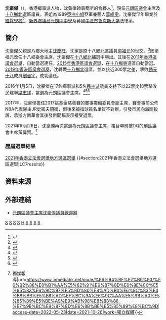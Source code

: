 {{Infobox_officeholder
| honorific-prefix = 
| name = 沈豪傑 
| native_name    = Wilson Shum Ho-kit
| native_name_lang = en
| nickname  = 
| honorific-suffix = [[銅紫荊星章|BBS]] [[太平紳士|JP]]
| image = 
| caption = 
| office= [[元朗區議會|元朗區議會]]主席
| term_start1  = 2016年1月5日
| term_end1 = 2019年12月31日
| predecessor1 = [[梁志祥|梁志祥]]
| successor1 = [[黃偉賢|黃偉賢]]
| term_start  = 2021年10月26日
| term_end = 
| predecessor = [[黃偉賢|黃偉賢]]
| successor = 
| office2= [[元朗區議會|元朗區議會]]議員
| term_start2 = 2011年6月27日
| term_end2 = 2015年12月31日
| constituency2 = [[十八鄉東|十八鄉北]]
| predecessor2    = [[梁福元|梁福元]]
| successor2 = 選區重組
| term_start3 = 2016年1月1日
| term_end3 = 2019年12月31日
| predecessor3 = 新選區
| successor3   = [[李俊威|李俊威]]
| constituency3 = [[十八鄉東|十八鄉東]]
| term_start4  = 2020年1月1日
| term_end4 = 
| predecessor4 = 選區重設
| successor4 = 
| constituency4 = [[十八鄉北|十八鄉北]]

| nationality    = {{CNHK}}
| date of birth =
| sex = 男
| occupation  = 民選區議員
| profession = 
| place of birth = {{HKG-1959}}[[新界|新界]][[元朗區|元朗]]<ref>{{Cite web|url=https://had1617.huluhk.org/yuen-detail.php?id=66&lang=tc|title=別了耕牛 留住古屋 元朗區議會主席沈豪傑|accessdate=2020-11-15|work=[[香港賽馬會|香港賽馬會]]|language=zh-hk|archive-date=2022-04-07|archive-url=https://web.archive.org/web/20220407030709/https://had1617.huluhk.org/yuen-detail.php?id=66&lang=tc|dead-url=no}}</ref>
| residence = 
| otherparty = 
| children = 
| blank1= 議員辦事處地址	
| data1= {{HKG}}[[新界|新界]][[元朗區|元朗]]攸田東路1號<ref>{{Cite web|url=https://www.districtcouncils.gov.hk/yl/tc_chi/members/info/dc_member_list_detail.php?member_id=2434|title=元朗區議會 - 元朗區議會議員資料 沈豪傑先生, JP|accessdate=2020-11-15|work=[[元朗區議會|元朗區議會]]|language=zh-hk|archive-date=2020-09-28|archive-url=https://web.archive.org/web/20200928060526/https://www.districtcouncils.gov.hk/yl/tc_chi/members/info/dc_member_list_detail.php?member_id=2434|dead-url=no}}</ref>
| religion = 
| party = {{Nonp}}
| alma_mater = 
| educate = [[鐘聲學校|鐘聲學校]]<br>[[新界鄉議局元朗區中學|新界鄉議局元朗區中學]]<br>英國[[牛津布鲁克斯大学|牛津布鲁克斯大学]]法律系
| past = 
}}
'''沈豪傑'''{{BBS}}{{JP}}（{{lang-en|Wilson Shum Ho-kit}}），香港鄉事派人物，沈黃律師事務所的合夥人<ref>{{Cite web|url=http://www.shumwong.com.hk/our-team/wilson-h-k-shum-jp/|title=沈豪傑律師太平紳士 創辦合夥人|date=|accessdate=2021-03-10|work=沈黃律師事務所|language=zh-hk|archive-date=2020-08-11|archive-url=https://web.archive.org/web/20200811000229/http://www.shumwong.com.hk/our-team/wilson-h-k-shum-jp/|dead-url=no}}</ref>，現任[[元朗區議會|元朗區議會]]主席及[[十八鄉北|十八鄉北]]選區議員，表姐為1989[[亞洲小姐|亞洲小姐]]亞軍兼藝人[[萬綺雯|萬綺雯]]。沈豪傑早年畢業於[[鐘聲學校|鐘聲學校]]<ref>{{web reference|URL=http://www.hkcd.com.hk/content/2016-03/25/content_3544656.htm|title=沈豪杰:關注民生促發展|work=香港商報|year=|date=2016年3月25日|accessdate=2018-06-28|archive-date=2018-06-28|archive-url=https://web.archive.org/web/20180628124915/http://www.hkcd.com.hk/content/2016-03/25/content_3544656.htm|dead-url=yes}}</ref>、[[新界鄉議局元朗區中學|新界鄉議局元朗區中學]]及英國[[牛津布鲁克斯大学|牛津布鲁克斯大学]]法律系。

==簡介==
沈豪傑父親是八鄉大地主[[沈慶旺|沈慶旺]]，沈家是原十八鄉北區議員[[梁福元|梁福元]]的世交。<ref>{{cite web|url=http://nextplus.nextmedia.com/news/spot/20160106/330109|title=2個老豆猛料 元朗區會正副主席有人撐|work=壹週|date=2016-01-06|accessdate=2016-09-12|archive-date=2017-01-13|archive-url=https://web.archive.org/web/20170113152201/http://nextplus.nextmedia.com/news/spot/20160106/330109|dead-url=yes}}</ref>因梁福元改任十八鄉委會主席，沈豪傑在[[十八鄉北|十八鄉北]]補選中勝出。其後在[[2011年香港區議會選舉|2011年香港區議會選舉]]，自動當選連任。[[2015年香港區議會選舉|2015年香港區議會選舉]]，在[[十八鄉東|十八鄉東]]選區自動當選。[[2019年香港區議會選舉|2019年香港區議會選舉]]，沈轉戰[[十八鄉北|十八鄉北]]選區，並以接近300票之差，擊敗[[動元十八|動元十八]]成員[[劉晉宇|劉晉宇]]，成功連任。

2016年1月5日，沈豪傑在17名鄉事派和5名[[民主派_(香港)|民主派]]議員支持下以22票比18票擊敗民建聯[[梁志祥|梁志祥]]，當選為元朗區議會主席。<ref>{{cite web|url=https://thestandnews.com/politics/%E9%84%89%E4%BA%8B%E6%B4%BE%E5%80%92%E6%B0%91%E5%BB%BA%E8%81%AF%E6%88%90%E5%8A%9F-%E6%A2%81%E5%BF%97%E7%A5%A5%E8%90%BD%E9%81%B8%E5%85%83%E6%9C%97%E5%8D%80%E6%9C%83%E4%B8%BB%E5%B8%AD/|title=鄉事派倒民建聯成功　梁志祥落選元朗區會主席|work=[[立場新聞|立場新聞]]|date=2016-01-05|accessdate=2016-09-12|archive-date=2016-09-20|archive-url=https://web.archive.org/web/20160920090332/https://thestandnews.com/politics/%E9%84%89%E4%BA%8B%E6%B4%BE%E5%80%92%E6%B0%91%E5%BB%BA%E8%81%AF%E6%88%90%E5%8A%9F-%E6%A2%81%E5%BF%97%E7%A5%A5%E8%90%BD%E9%81%B8%E5%85%83%E6%9C%97%E5%8D%80%E6%9C%83%E4%B8%BB%E5%B8%AD/|dead-url=no}}</ref><ref>{{cite web|url=http://news.mingpao.com/pns/dailynews/web_tc/article/20160106/s00002/1452017354656|title=元朗區會選主席 鄉事擊敗民建聯 輸沈豪傑4票 梁志祥連任失敗|work=明報|date=2016-01-05|accessdate=2016-09-12|archive-date=2017-01-13|archive-url=https://web.archive.org/web/20170113154634/http://news.mingpao.com/pns/dailynews/web_tc/article/20160106/s00002/1452017354656|dead-url=no}}</ref><ref>{{Cite web|url=http://hk.apple.nextmedia.com/news/art/20160106/19440677|title=【元朗區議會】民建聯大熱倒灶　冇主席做皆因鄉事派？|date=2016-01-06|accessdate=2017-07-07|work=Apple Daily 蘋果日報|archive-date=2016-04-12|archive-url=https://web.archive.org/web/20160412162140/http://hk.apple.nextmedia.com/news/art/20160106/19440677|dead-url=yes}}</ref>

2017年，沈豪傑擔任2017姚基金慈善賽的賽事籌備委員會副主席，賽會事前公佈NBA代表隊由JR史密夫領銜，但後來被指球員名單貨不對辦，引發市民向海關投訴，承辦方南華會其後發新聞稿表示接受退票。

2021年10月26日，沈豪傑再次當選為元朗區議會主席，接替早前被DQ的前區議會主席黃偉賢。<ref>{{Cite web|title=沈豪傑重掌元朗區議會主席：未因光復高興 盼重拾光輝 {{!}} 獨媒報導|url=https://www.inmediahk.net/node/%E6%94%BF%E7%B6%93/%E6%B2%88%E8%B1%AA%E5%82%91%E9%87%8D%E6%8E%8C%E5%85%83%E6%9C%97%E5%8D%80%E8%AD%B0%E6%9C%83%E4%B8%BB%E5%B8%AD%EF%BC%9A%E6%9C%AA%E5%9B%A0%E5%85%89%E5%BE%A9%E9%AB%98%E8%88%88-%E7%9B%BC%E9%87%8D%E6%8B%BE%E5%85%89%E8%BC%9D|access-date=2022-05-23|date=2021-10-26|work=獨立媒體}}</ref>

===歷屆選舉結果===
[[2021年香港立法會選舉地方選區選舉|2021年香港立法會選舉地方選區選舉]]
{{#section:2021年香港立法會選舉地方選區選舉|LC7results}}
{{Election box begin | 名稱= [[2019年香港區議會選舉結果#元朗區|2019年元朗區議會十八鄉北選區]]}}
{{Election box candidate with party link|
  |編號    = ①
  |政黨    = 動元十八
  |候選人  = [[劉晉宇|劉晉宇]]
  |票數    = 1,602
  |百分比  = 45.80
  |增減    = 不適用

}}
{{Election box candidate with party link|
  |編號    = ②
  |政黨    = 獨立
  |候選人  = '''沈豪傑'''
  |票數    = '''1,896'''
  |百分比  = '''54.20'''
  |增減    = 不適用
  |當選    = yes
}}
{{Election box majority
  |票數      = 294
  |百分比    = 8.40
  |增減      = 不適用
}}
{{Election box end}}

{{Election box begin | 名稱= [[2015年香港區議會選舉結果#元朗區|2015年元朗區議會十八鄉東選區]]}}
{{Election box candidate with party link
  |政黨    = 獨立
  |候選人    = '''沈豪傑'''
  |票數      = '''自動當選'''
  |百分比    = '''不適用'''
  |增減      = 不適用
  |當選      = yes
}}
{{Election box majority
  |票數    = 不適用
  |百分比  = 不適用
  |增減    = 不適用
}}
{{Election box end}}

{{Election box begin | 名稱= [[2011年香港區議會選舉結果#元朗區|2011年元朗區議會十八鄉北選區]]}}
{{Election box candidate with party link
  |政黨    = 獨立
  |候選人    = '''沈豪傑'''
  |票數      = '''自動當選'''
  |百分比    = '''不適用'''
  |增減      = 不適用
  |當選      = yes
}}
{{Election box majority
  |票數    = 不適用
  |百分比  = 不適用
  |增減    = 不適用
}}
{{Election box end}}

{{Election box begin | 名稱= [[香港特別行政區第3屆區議會補選#2011年元朗區議會十八鄉北選區補選|2011年元朗區議會十八鄉北選區補選]]}}
{{Election box candidate with party link|
  |編號    = ①
  |政黨    = 獨立
  |候選人  = '''沈豪傑'''
  |票數    = '''1,828'''
  |百分比  = '''64.75'''
  |增減    = 不適用
  |當選    = yes
}}
{{Election box candidate with party link|
  |編號    = ②
  |政黨    = 獨立
  |候選人  = 鄭延平
  |票數    = 966
  |百分比  = 34.22
  |增減    = 不適用
}}
{{Election box majority
  |票數      = 862
  |百分比    = 30.53
  |增減      = 不適用
}}
{{Election box end}}

==資料來源==
{{reflist}}

==外部連結==
*[http://www.districtcouncils.gov.hk/yl/tc_chi/welcome/welcome.html 元朗區議會主席沈豪傑議員歡迎辭]{{Wayback|url=http://www.districtcouncils.gov.hk/yl/tc_chi/welcome/welcome.html |date=20170515142428 }}

{{start box}}
{{s-par}}
{{s-before|[[梁福元|梁福元]]}}
{{s-title|[[元朗區議會|元朗區議會]]<br>{{small|[[十八鄉東|十八鄉北]]選區區議員}}|2011年6月27日－2015年12月31日}}
{{s-after|選區重組}}
{{s-before|選區設立}}
{{s-title|[[元朗區議會|元朗區議會]]<br>{{small|[[十八鄉東|十八鄉東]]選區區議員}}|2016年1月1日－2019年12月31日}}
{{s-after|[[李俊威|李俊威]]}}
{{s-before|選區重新設立}}
{{s-title|[[元朗區議會|元朗區議會]]<br>{{small|[[十八鄉北|十八鄉北]]選區區議員}}|2020年1月1日－}}
{{s-inc|}}
{{s-before|[[梁志祥|梁志祥]]}}
{{s-title|[[元朗區議會|元朗區議會]]主席|2016年1月5日－2019年12月31日}}
{{s-after|[[黃偉賢|黃偉賢]]}}
{{s-before|[[黃偉賢|黃偉賢]]}}
{{s-title|[[元朗區議會|元朗區議會]]主席|2021年10月26日－}}
{{s-inc|}}
{{end}}

{{元朗區議會議員 (2020-2023)}}
[[Category:元朗區議員|S]]
[[Category:香港律師|S]]
[[Category:鐘聲學校校友|S]]
[[Category:新界鄉議局元朗區中學校友|S]]
[[Category:沈姓|H]]
[[Category:香港區議員|S]]
[[Category:香港建制派人士|S]]
[[Category:香港政治人物|S]]
[[Category:區議會主席|S]]